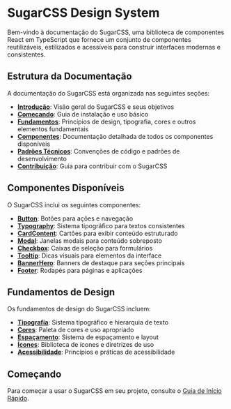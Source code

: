 

<Meta title="Components/README" />

# SugarCSS Design System

Bem-vindo à documentação do SugarCSS, uma biblioteca de componentes React em TypeScript que fornece um conjunto de componentes reutilizáveis, estilizados e acessíveis para construir interfaces modernas e consistentes.

## Estrutura da Documentação

A documentação do SugarCSS está organizada nas seguintes seções:

- **[Introdução](./introduction.md)**: Visão geral do SugarCSS e seus objetivos
- **[Começando](./getting-started.md)**: Guia de instalação e uso básico
- **[Fundamentos](./foundations/)**: Princípios de design, tipografia, cores e outros elementos fundamentais
- **[Componentes](./components/)**: Documentação detalhada de todos os componentes disponíveis
- **[Padrões Técnicos](./technical-patterns.md)**: Convenções de código e padrões de desenvolvimento
- **[Contribuição](./contributing.md)**: Guia para contribuir com o SugarCSS

## Componentes Disponíveis

O SugarCSS inclui os seguintes componentes:

- **[Button](./components/button.md)**: Botões para ações e navegação
- **[Typography](./components/typography.md)**: Sistema tipográfico para textos consistentes
- **[CardContent](./components/card-content.md)**: Cartões para exibir conteúdo estruturado
- **[Modal](./components/modal.md)**: Janelas modais para conteúdo sobreposto
- **[Checkbox](./components/checkbox.md)**: Caixas de seleção para formulários
- **[Tooltip](./components/tooltip.md)**: Dicas visuais para elementos da interface
- **[BannerHero](./components/banner-hero.md)**: Banners de destaque para seções principais
- **[Footer](./components/footer.md)**: Rodapés para páginas e aplicações

## Fundamentos de Design

Os fundamentos de design do SugarCSS incluem:

- **[Tipografia](./foundations/typography.md)**: Sistema tipográfico e hierarquia de texto
- **[Cores](./foundations/colors.md)**: Paleta de cores e uso apropriado
- **[Espaçamento](./foundations/spacing.md)**: Sistema de espaçamento e layout
- **[Ícones](./foundations/icons.md)**: Biblioteca de ícones e diretrizes de uso
- **[Acessibilidade](./foundations/accessibility.md)**: Princípios e práticas de acessibilidade

## Começando

Para começar a usar o SugarCSS em seu projeto, consulte o [Guia de Início Rápido](./getting-started.md).


